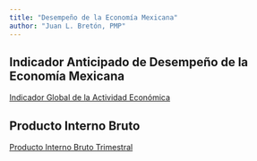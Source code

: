 ```yaml
---
title: "Desempeño de la Economía Mexicana"
author: "Juan L. Bretón, PMP"
---
```




## Indicador Anticipado de Desempeño de la Economía Mexicana

[Indicador Global de la Actividad Económica](igae_dd.qmd)


## Producto Interno Bruto

[Producto Interno Bruto Trimestral](pib_dd.qmd)